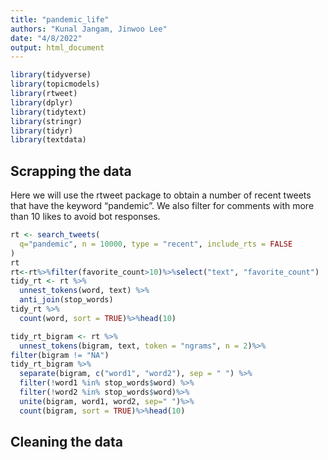 ```yaml
---
title: "pandemic_life"
authors: "Kunal Jangam, Jinwoo Lee"
date: "4/8/2022"
output: html_document
---
```


```r
library(tidyverse)
library(topicmodels)
library(rtweet)
library(dplyr)
library(tidytext)
library(stringr)
library(tidyr)
library(textdata)
```

## Scrapping the data

Here we will use the rtweet package to obtain a number of recent tweets that have the keyword "pandemic". We also filter for comments with more than 10 likes to avoid bot responses. 

```r
rt <- search_tweets(
  q="pandemic", n = 10000, type = "recent", include_rts = FALSE
)
rt
rt<-rt%>%filter(favorite_count>10)%>%select("text", "favorite_count")
tidy_rt <- rt %>% 
  unnest_tokens(word, text) %>% 
  anti_join(stop_words)
tidy_rt %>% 
  count(word, sort = TRUE)%>%head(10)

tidy_rt_bigram <- rt %>% 
  unnest_tokens(bigram, text, token = "ngrams", n = 2)%>% 
filter(bigram != "NA")
tidy_rt_bigram %>%
  separate(bigram, c("word1", "word2"), sep = " ") %>% 
  filter(!word1 %in% stop_words$word) %>% 
  filter(!word2 %in% stop_words$word)%>% 
  unite(bigram, word1, word2, sep=" ")%>% 
  count(bigram, sort = TRUE)%>%head(10)
```

## Cleaning the data


```r
```
